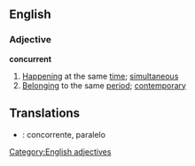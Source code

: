 ==English==
===Adjective===
'''concurrent'''
#[[Happening]] at the same [[time]]; [[simultaneous]]
#[[Belonging]] to the same [[period]]; [[contemporary]]

==Translations==

*{{pt}}: concorrente, paralelo
[[Category:English adjectives]]